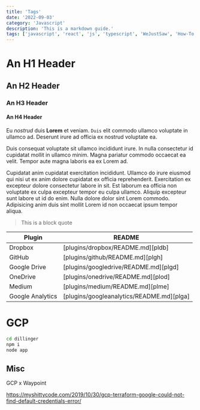 ```yaml
---
title: 'Tags'
date: '2022-09-03'
category: 'Javascript'
description: 'This is a markdown guide.'
tags: ['javascript', 'react', 'js', 'typescript', 'WeJustSaw', 'How-To']
---
```


# An H1 Header

## An H2 Header

### An H3 Header

#### An H4 Header

Eu _nostrud_ duis **Lorem** et veniam. `Duis` elit commodo ullamco voluptate in ullamco ad. Deserunt irure ad officia ex nostrud voluptate ea.

Duis consequat voluptate sit ullamco incididunt irure. In nulla consectetur id cupidatat mollit in ullamco minim. Magna pariatur commodo occaecat ea velit. Tempor aute magna laboris ea ex Lorem ad.

Cupidatat anim cupidatat exercitation incididunt. Ullamco do irure eiusmod qui nisi ut ex anim dolore cupidatat ex officia reprehenderit. Exercitation ex excepteur dolore consectetur labore in sit. Est laborum ea officia non voluptate ex culpa excepteur tempor eu culpa ullamco. Aliquip excepteur sunt labore ut id do enim. Nulla dolore dolor sint Lorem commodo. Adipisicing anim duis sint mollit Lorem id non occaecat ipsum tempor aliqua.

> This is a block quote

| Plugin           | README                                    |
| ---------------- | ----------------------------------------- |
| Dropbox          | [plugins/dropbox/README.md][pldb]         |
| GitHub           | [plugins/github/README.md][plgh]          |
| Google Drive     | [plugins/googledrive/README.md][plgd]     |
| OneDrive         | [plugins/onedrive/README.md][plod]        |
| Medium           | [plugins/medium/README.md][plme]          |
| Google Analytics | [plugins/googleanalytics/README.md][plga] |

# GCP

```sh
cd dillinger
npm i
node app
```

## Misc

GCP x Waypoint

https://myshittycode.com/2019/10/30/gcp-terraform-google-could-not-find-default-credentials-error/
